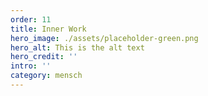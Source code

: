 ---
order: 11
title: Inner Work
hero_image: ./assets/placeholder-green.png
hero_alt: This is the alt text
hero_credit: ''
intro: ''
category: mensch
---

<PlaceholderText/>
